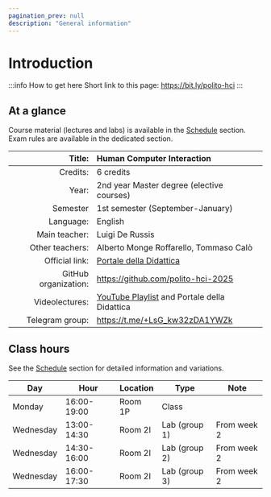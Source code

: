 ```yaml
---
pagination_prev: null
description: "General information"
---
```


# Introduction

:::info How to get here
Short link to this page: https://bit.ly/polito-hci
:::

## At a glance

Course material (lectures and labs) is available in the [Schedule](schedule) section. Exam rules are available in the dedicated section.

| Title:               | Human Computer Interaction                   |
|---------------------:|:---------------------------------------------|
| Credits:             | 6 credits                                    |
| Year:                | 2nd year Master degree (elective courses)    |
| Semester             | 1st semester (September-January)             |
| Language:            | English                                      |
| Main teacher:        | Luigi De Russis                              |
| Other teachers:      | Alberto Monge Roffarello, Tommaso Calò       |
| Official link:       | [Portale della Didattica](https://didattica.polito.it/pls/portal30/gap.pkg_guide.viewGap?p_cod_ins=02JSKOV&p_a_acc=2026)                     |
| GitHub organization: | https://github.com/polito-hci-2025           |
| Videolectures:       | [YouTube Playlist](https://youtube.com/playlist?list=PLs7DWGc_wmwRZTkWQEtk51dG19SnJi0sf) and Portale della Didattica |
| Telegram group:      | https://t.me/+LsG_kw32zDA1YWZk               |

## Class hours

See the [Schedule](schedule) section for detailed information and variations.

| Day     | Hour        | Location | Type            | Note        |
|---------|-------------|----------|-----------------|-------------|
| Monday  | 16:00-19:00 | Room 1P | Class           |             |
| Wednesday  | 13:00-14:30 | Room 2I  | Lab (group 1)   | From week 2 |
| Wednesday  | 14:30-16:00 | Room 2I  | Lab (group 2)  | From week 2 |
| Wednesday  | 16:00-17:30 | Room 2I   | Lab (group 3) | From week 2 |
